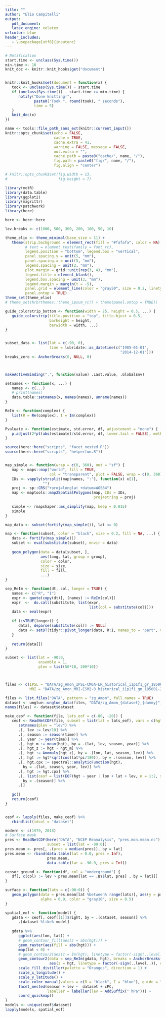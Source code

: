 ```yaml
---
title: ""
author: "Elio Campitelli"
output: 
   pdf_document:
   latex_engine: xelatex
urlcolor: blue
header_includes:
   - \usepackage[utf8]{inputenc}
---
```


```r
# Notification
start.time <- unclass(Sys.time())
min.time <- 10
knit_doc <- knitr::knit_hooks$get("document")


knitr::knit_hooks$set(document = function(x) {
   took <- unclass(Sys.time()) - start.time
   if (unclass(Sys.time()) - start.time >= min.time) {
      notify("Done knitting!", 
             paste0("Took ", round(took), " seconds"),
             time = 5)
   }  
   knit_doc(x)
})

name <- tools::file_path_sans_ext(knitr::current_input())
knitr::opts_chunk$set(echo = FALSE,
                      cache = TRUE,
                      cache.extra = 41, 
                      warning = FALSE, message = FALSE,
                      out.extra = "",
                      cache.path = paste0("cache/", name, "/"),
                      fig.path = paste0("fig/", name, "/"),
                      fig.align = "center")

# knitr::opts_chunk$set(fig.width = 13, 
#                       fig.height = 7)

library(metR)
library(data.table)
library(ggplot2)
library(magrittr)
library(patchwork)
library(here)

here <- here::here

lev.breaks <- c(1000, 500, 300, 200, 100, 50, 10)

theme_elio <- theme_minimal(base_size = 11) +
   theme(strip.background = element_rect(fill = "#fafafa", color = NA),
         # text = element_text(family = font_rc),
         legend.position = "bottom", legend.box = "vertical",
         panel.spacing.y = unit(5, "mm"),
         panel.spacing.x = unit(5, "mm"),
         legend.spacing = unit(2, "mm"),
         plot.margin = grid::unit(rep(3, 4), "mm"),
         legend.title = element_blank(),
         legend.box.spacing = unit(3, "mm"),
         legend.margin = margin(t = -5),
         panel.grid = element_line(color = "gray50", size = 0.2, linetype = 3),
         panel.ontop = TRUE)
theme_set(theme_elio)
# theme_set(hrbrthemes::theme_ipsum_rc() + theme(panel.ontop = TRUE))

guide_colorstrip_bottom <- function(width = 25, height = 0.5, ...) {
   guide_colorstrip(title.position = "top", title.hjust = 0.5,
                    barheight = height,
                    barwidth = width, ...)
}


subset_data <- list(lat = c(-90, 0), 
                    time = lubridate::as_datetime(c("1985-01-01",
                                                    "2014-12-01")))
breaks_zero <- AnchorBreaks(0, NULL, 0)



makeActiveBinding(".", function(value) .Last.value, .GlobalEnv)

setnames <- function(x, ...) {
   names <- c(...)
   # print(names)
   data.table::setnames(x, names(names), unname(names))
}

ReIm <- function(complex) {
   list(R = Re(complex), I = Im(complex))
}

Pvaluate <- function(estimate, std.error, df, adjustement = "none") {
   p.adjust(2*pt(abs(estimate)/std.error, df, lower.tail = FALSE), method = "fdr")
}

source(here::here("scripts", "facet_nested.R"))
source(here::here("scripts", "helperfun.R"))


map_simple <- function(wrap = c(0, 360), out = "sf") {
   map <- maps::map("world", fill = TRUE, 
                    col = "transparent", plot = FALSE, wrap = c(0, 360))
   IDs <- vapply(strsplit(map$names, ":"), function(x) x[1], 
                 "")
   proj <- sp::CRS("+proj=longlat +datum=WGS84")
   map <- maptools::map2SpatialPolygons(map, IDs = IDs, 
                                        proj4string = proj)
   
   simple <- rmapshaper::ms_simplify(map, keep = 0.015)
   simple
}

map_data <- subset(fortify(map_simple()), lat <= 0)

map <- function(subset, color = "black", size = 0.2, fill = NA, ...) {
   data <- fortify(map_simple())
   subset <- eval(substitute(subset), envir = data)
   
   geom_polygon(data = data[subset, ], 
                aes(long, lat, group = group), 
                color = color, 
                size = size, 
                fill = fill,
                ...)
}

sep_ReIm <- function(dt, col, longer = TRUE) {
   names <- c("R", "I")
   expr <- quote(copy(dt)[, (names) := ReIm(col)])
   expr  <-  do.call(substitute, list(expr, 
                                      list(col = substitute(col))))
   data <- eval(expr)
   
   if (isTRUE(longer)) {
      data[, deparse(substitute(col)) := NULL]
      data <- setDT(tidyr::pivot_longer(data, R:I, names_to = "part", values_to = deparse(substitute(col))))
   }
   
   return(data[])
}

```


```r
subset <- list(lat = -90:0, 
               ensemble = 1,
               plev = list(50*10, 200*10))



files <- c(IPSL = "DATA/zg_Amon_IPSL-CM6A-LR_historical_i1p1f1_gr_185001-201412.nc4", 
           MRI = "DATA/zg_Amon_MRI-ESM2-0_historical_i1p1f1_gn_185001-201412.nc4")

files <- list.files("DATA", pattern = "zg_Amon", full.names = TRUE)
dataset <- unglue::unglue_data(files, "DATA/zg_Amon_{dataset}_{dummy}")
names(files) <- dataset$dataset

make_ceof <- function(file, lats_eof = c(-80, -20)) {
   ceof <- ReadNetCDF(file, subset = list(lat = lats_eof), vars = c(hgt = "zg")) %>% 
      setnames(plev = "lev") %>% 
      .[, lev := lev/10] %>% 
      .[, season := season(time)] %>% 
      .[, year := year(time)] %>% 
      .[, hgt_m := mean(hgt), by = .(lat, lev, season, year)] %>% 
      .[, hgt_z := hgt - hgt_m] %>% 
      .[, hgt := Anomaly(hgt_z), by = .(lon, lat, season, lev)] %>% 
      .[, hgt := hgt*sqrt(cos(lat*pi/180)), by = .(season, lev)] %>%
      .[, hgt.cpx := spectral::analyticFunction(hgt),
        by = .(lat, season, year, lev)] %>% 
      .[, hgt := hgt.cpx] %>%
      .[, list(ceof = list(EOF(hgt ~ year | lon + lat + lev, n = 1:2, suffix = "cPC"))),
        by = .(season)] %>% 
      .[]
   
   gc()
   return(ceof)
}


ceof <- lapply(files, make_ceof) %>% 
   rbindlist(idcol = "dataset")

modern <- c(1979, 2018)
# Surface mask
pres <- ReadNetCDF(here("DATA", "NCEP Reanalysis", "pres.mon.mean.nc"), 
                   subset = list(lat = -90:0))
pres.mean <- pres[, .(pres = median(pres)), by = lat]
pres.mean <- rbind(data.table(lat = 0.0, pres = Inf), 
                   pres.mean, 
                   data.table(lat = -90.0, pres = Inf))

censor_ground <- function(df, col = "underground") {
   df[, c(col) := lev > pres.mean[lat == .BY$lat, pres] , by = lat][]
}

surface <- function(lats = c(-90:0)) {
   geom_polygon(data = pres.mean[lat %between% range(lats)], aes(y = pres), fill = "white", 
                alpha = 0.9, color = "gray10", size = 0.5)
}
```


```r
spatial_eof <- function(model) {
   gdata <- ceof[, ceof[[1]]$right, by = .(dataset, season)] %>% 
      .[dataset %like% model] 
   
   gdata %>%    
      ggplot(aes(lon, lat)) +
      # geom_contour_fill(aes(z = abs(hgt))) +
      geom_raster(aes(fill = abs(hgt))) +
      map(lat < 0) +
      # geom_contour2(aes(z = Im(hgt), linetype = factor(-sign(..level..))), size = 0.2) +
      geom_contour2(data = sep_ReIm(gdata, hgt), breaks = AnchorBreaks(0, exclude = 0),
                    aes(z = hgt, linetype = factor(-sign(..level..)), color = part), size = 0.2) +
      scale_fill_distiller(palette = "Oranges", direction = 1) +
      scale_x_longitude() +
      scale_y_latitude() +
      scale_color_manual(values = c(R = "black", I = "blue"), guide = "none") +
      facet_nested(season + lev ~  dataset + cPC,
                   labeller = labeller(lev = AddSuffix(" hPa"))) +
      coord_quickmap()   
}
models <- unique(ceof$dataset)
lapply(models, spatial_eof)
```